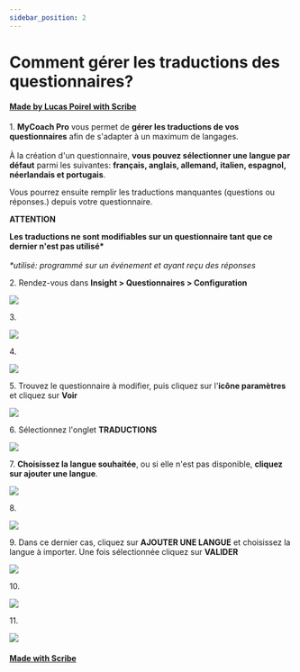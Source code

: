 ```yaml
---
sidebar_position: 2
---
```


# Comment gérer les traductions des questionnaires?
#### [Made by Lucas Poirel with Scribe](https://scribehow.com/shared/Comment_grer_les_traductions_des_questionnaires__cpJVnSKATl-zR5XR7Q53SQ)


1\. **MyCoach Pro** vous permet de **gérer les traductions de vos questionnaires** afin de s'adapter à un maximum de langages.\
\
À la création d'un questionnaire, **vous pouvez sélectionner une langue par défaut** parmi les suivantes: **français, anglais, allemand, italien, espagnol, néerlandais et portugais**.

Vous pourrez ensuite remplir les traductions manquantes (questions ou réponses.) depuis votre questionnaire.

**ATTENTION**

**Les traductions ne sont modifiables sur un questionnaire tant que ce dernier n'est pas utilisé\***\
\
*\*utilisé: programmé sur un événement et ayant reçu des réponses*


2\. Rendez-vous dans **Insight &gt; Questionnaires &gt; Configuration**

![](https://ajeuwbhvhr.cloudimg.io/colony-recorder.s3.amazonaws.com/files/2023-10-10/466dde17-9584-47be-ac78-b24116267b45/ascreenshot.jpeg?tl_px=0,261&br_px=1376,1030&force_format=png&width=1120.0&wat=1&wat_opacity=1&wat_gravity=northwest&wat_url=https://colony-recorder.s3.amazonaws.com/images/watermarks/F43F5E_standard.png&wat_pad=318,277)


3\. 

![](https://ajeuwbhvhr.cloudimg.io/colony-recorder.s3.amazonaws.com/files/2023-10-10/f1f9a2a3-c5e3-4938-85d0-a2b33e265c3c/ascreenshot.jpeg?tl_px=0,331&br_px=1376,1100&force_format=png&width=1120.0&wat=1&wat_opacity=1&wat_gravity=northwest&wat_url=https://colony-recorder.s3.amazonaws.com/images/watermarks/F43F5E_standard.png&wat_pad=136,276)


4\. 

![](https://ajeuwbhvhr.cloudimg.io/colony-recorder.s3.amazonaws.com/files/2023-10-10/799ae956-cdb0-4933-82ba-f73646768284/ascreenshot.jpeg?tl_px=859,0&br_px=2236,769&force_format=png&width=1120.0&wat=1&wat_opacity=1&wat_gravity=northwest&wat_url=https://colony-recorder.s3.amazonaws.com/images/watermarks/F43F5E_standard.png&wat_pad=524,149)


5\. Trouvez le questionnaire à modifier, puis cliquez sur l'**icône paramètres** et cliquez sur **Voir**

![](https://ajeuwbhvhr.cloudimg.io/colony-recorder.s3.amazonaws.com/files/2023-10-10/6bde15ed-044a-4bd1-9150-df04d242434b/ascreenshot.jpeg?tl_px=1459,402&br_px=2836,1171&force_format=png&width=1120.0&wat=1&wat_opacity=1&wat_gravity=northwest&wat_url=https://colony-recorder.s3.amazonaws.com/images/watermarks/F43F5E_standard.png&wat_pad=875,277)


6\. Sélectionnez l'onglet **TRADUCTIONS**

![](https://ajeuwbhvhr.cloudimg.io/colony-recorder.s3.amazonaws.com/files/2023-10-10/bd54df29-34f1-4b19-a64b-9a9efeecc927/ascreenshot.jpeg?tl_px=925,0&br_px=2302,769&force_format=png&width=1120.0&wat=1&wat_opacity=1&wat_gravity=northwest&wat_url=https://colony-recorder.s3.amazonaws.com/images/watermarks/F43F5E_standard.png&wat_pad=524,169)


7\. **Choisissez la langue souhaitée**, ou si elle n'est pas disponible, **cliquez sur ajouter une langue**.

![](https://ajeuwbhvhr.cloudimg.io/colony-recorder.s3.amazonaws.com/files/2023-10-10/0aa59b42-30c4-454d-bafa-541d1e66ea0f/ascreenshot.jpeg?tl_px=963,355&br_px=2340,1124&force_format=png&width=1120.0&wat=1&wat_opacity=1&wat_gravity=northwest&wat_url=https://colony-recorder.s3.amazonaws.com/images/watermarks/F43F5E_standard.png&wat_pad=523,277)


8\. 

![](https://ajeuwbhvhr.cloudimg.io/colony-recorder.s3.amazonaws.com/files/2023-10-10/0c666d27-2ccf-445c-9c3c-2532240730d0/ascreenshot.jpeg?tl_px=986,304&br_px=2363,1073&force_format=png&width=1120.0&wat=1&wat_opacity=1&wat_gravity=northwest&wat_url=https://colony-recorder.s3.amazonaws.com/images/watermarks/F43F5E_standard.png&wat_pad=524,277)


9\. Dans ce dernier cas, cliquez sur **AJOUTER UNE LANGUE** et choisissez la langue à importer. Une fois sélectionnée cliquez sur **VALIDER**

![](https://ajeuwbhvhr.cloudimg.io/colony-recorder.s3.amazonaws.com/files/2023-10-10/2e970073-2733-4a41-94f0-9dba6d2caf70/ascreenshot.jpeg?tl_px=1459,208&br_px=2836,977&force_format=png&width=1120.0&wat=1&wat_opacity=1&wat_gravity=northwest&wat_url=https://colony-recorder.s3.amazonaws.com/images/watermarks/F43F5E_standard.png&wat_pad=869,277)


10\. 

![](https://ajeuwbhvhr.cloudimg.io/colony-recorder.s3.amazonaws.com/files/2023-10-10/a52be846-695c-4303-a3da-eebdd11f7524/ascreenshot.jpeg?tl_px=411,547&br_px=1788,1316&force_format=png&width=1120.0&wat=1&wat_opacity=1&wat_gravity=northwest&wat_url=https://colony-recorder.s3.amazonaws.com/images/watermarks/F43F5E_standard.png&wat_pad=524,277)


11\. 

![](https://ajeuwbhvhr.cloudimg.io/colony-recorder.s3.amazonaws.com/files/2023-10-10/72442dee-f4e0-459a-9589-6ae9ba18735e/ascreenshot.jpeg?tl_px=1101,450&br_px=2478,1219&force_format=png&width=1120.0&wat=1&wat_opacity=1&wat_gravity=northwest&wat_url=https://colony-recorder.s3.amazonaws.com/images/watermarks/F43F5E_standard.png&wat_pad=524,277)
#### [Made with Scribe](https://scribehow.com/shared/Comment_grer_les_traductions_des_questionnaires__cpJVnSKATl-zR5XR7Q53SQ)



